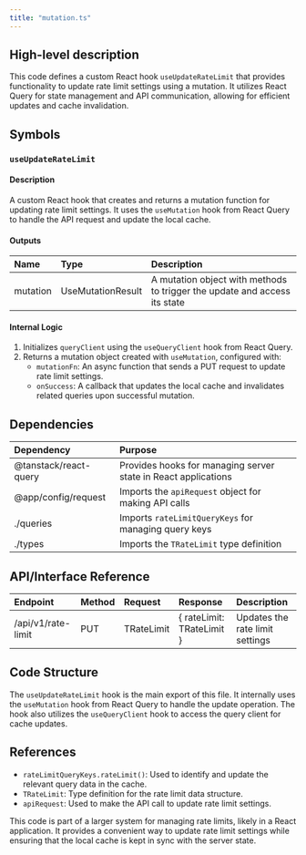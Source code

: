 ```yaml
---
title: "mutation.ts"
---
```


## High-level description
This code defines a custom React hook `useUpdateRateLimit` that provides functionality to update rate limit settings using a mutation. It utilizes React Query for state management and API communication, allowing for efficient updates and cache invalidation.

## Symbols

### `useUpdateRateLimit`
#### Description
A custom React hook that creates and returns a mutation function for updating rate limit settings. It uses the `useMutation` hook from React Query to handle the API request and update the local cache.

#### Outputs
| Name | Type | Description |
|:-----|:-----|:------------|
| mutation | UseMutationResult | A mutation object with methods to trigger the update and access its state |

#### Internal Logic
1. Initializes `queryClient` using the `useQueryClient` hook from React Query.
2. Returns a mutation object created with `useMutation`, configured with:
   - `mutationFn`: An async function that sends a PUT request to update rate limit settings.
   - `onSuccess`: A callback that updates the local cache and invalidates related queries upon successful mutation.

## Dependencies
| Dependency | Purpose |
|:-----------|:--------|
| @tanstack/react-query | Provides hooks for managing server state in React applications |
| @app/config/request | Imports the `apiRequest` object for making API calls |
| ./queries | Imports `rateLimitQueryKeys` for managing query keys |
| ./types | Imports the `TRateLimit` type definition |

## API/Interface Reference
| Endpoint | Method | Request | Response | Description |
|:---------|:-------|:--------|:---------|:------------|
| /api/v1/rate-limit | PUT | TRateLimit | { rateLimit: TRateLimit } | Updates the rate limit settings |

## Code Structure
The `useUpdateRateLimit` hook is the main export of this file. It internally uses the `useMutation` hook from React Query to handle the update operation. The hook also utilizes the `useQueryClient` hook to access the query client for cache updates.

## References
- `rateLimitQueryKeys.rateLimit()`: Used to identify and update the relevant query data in the cache.
- `TRateLimit`: Type definition for the rate limit data structure.
- `apiRequest`: Used to make the API call to update rate limit settings.

This code is part of a larger system for managing rate limits, likely in a React application. It provides a convenient way to update rate limit settings while ensuring that the local cache is kept in sync with the server state.